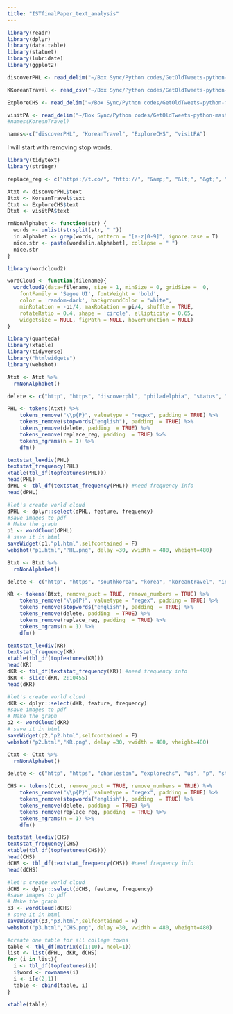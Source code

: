 ```yaml
---
title: "ISTfinalPaper_text_analysis"
---
```


```r
library(readr)
library(dplyr)
library(data.table)
library(statnet)
library(lubridate)
library(ggplot2)
```

```r
discoverPHL <- read_delim("~/Box Sync/Python codes/GetOldTweets-python-master/discoverPHL.csv", ";", escape_double = FALSE, trim_ws = TRUE)

KKoreanTravel <- read_csv("~/Box Sync/Python codes/GetOldTweets-python-master/KoreanTravel.csv")

ExploreCHS <- read_delim("~/Box Sync/Python codes/GetOldTweets-python-master/ExploreCHS.csv", ";", escape_double = FALSE, trim_ws = TRUE)

visitPA <- read_delim("~/Box Sync/Python codes/GetOldTweets-python-master/visitPA.csv", ";", escape_double = FALSE, trim_ws = TRUE)
#names(KoreanTravel)

names<-c("discoverPHL", "KoreanTravel", "ExploreCHS", "visitPA")
```

I will start with removing stop words.
```r
library(tidytext)
library(stringr)

replace_reg <- c("https://t.co/", "http://", "&amp;", "&lt;", "&gt;", "RT", "https")

Atxt <- discoverPHL$text
Btxt <- KoreanTravel$text
Ctxt <- ExploreCHS$text
Dtxt <- visitPA$text

rmNonAlphabet <- function(str) {
  words <- unlist(strsplit(str, " "))
  in.alphabet <- grep(words, pattern = "[a-z|0-9]", ignore.case = T)
  nice.str <- paste(words[in.alphabet], collapse = " ")
  nice.str
}
```

```r
library(wordcloud2)

wordCloud <- function(filename){
  wordcloud2(data=filename, size = 1, minSize = 0, gridSize =  0,
    fontFamily = 'Segoe UI', fontWeight = 'bold',
    color = 'random-dark', backgroundColor = "white",
    minRotation = -pi/4, maxRotation = pi/4, shuffle = TRUE,
    rotateRatio = 0.4, shape = 'circle', ellipticity = 0.65,
    widgetsize = NULL, figPath = NULL, hoverFunction = NULL)
}

```

```r
library(quanteda)
library(xtable)
library(tidyverse)
library("htmlwidgets")
library(webshot)

Atxt <- Atxt %>%
  rmNonAlphabet()

delete <- c("http", "https", "discoverphl", "philadelphia", "status", "us", "day") #remove unrelevant words

PHL <- tokens(Atxt) %>%
    tokens_remove("\\p{P}", valuetype = "regex", padding = TRUE) %>%
    tokens_remove(stopwords("english"), padding  = TRUE) %>%
    tokens_remove(delete, padding  = TRUE) %>%
    tokens_remove(replace_reg, padding  = TRUE) %>%
    tokens_ngrams(n = 1) %>%
    dfm()

textstat_lexdiv(PHL)
textstat_frequency(PHL)
xtable(tbl_df(topfeatures(PHL)))
head(PHL)
dPHL <- tbl_df(textstat_frequency(PHL)) #need frequency info
head(dPHL)

#let's create world cloud
dPHL <- dplyr::select(dPHL, feature, frequency)
#save images to pdf
# Make the graph
p1 <- wordCloud(dPHL)
# save it in html
saveWidget(p1,"p1.html",selfcontained = F)
webshot("p1.html","PHL.png", delay =30, vwidth = 480, vheight=480)
```

```r
Btxt <- Btxt %>%
  rmNonAlphabet()

delete <- c("http", "https", "southkorea", "korea", "koreantravel", "infohttp", "status", "=") #remove unrelevant words

KR <- tokens(Btxt, remove_puct = TRUE, remove_numbers = TRUE) %>%
    tokens_remove("\\p{P}", valuetype = "regex", padding = TRUE) %>%
    tokens_remove(stopwords("english"), padding  = TRUE) %>%
    tokens_remove(delete, padding  = TRUE) %>%
    tokens_remove(replace_reg, padding  = TRUE) %>%
    tokens_ngrams(n = 1) %>%
    dfm()

textstat_lexdiv(KR)
textstat_frequency(KR)
xtable(tbl_df(topfeatures(KR)))
head(KR)
dKR <- tbl_df(textstat_frequency(KR)) #need frequency info
dKR <- slice(dKR, 2:10455)
head(dKR)

#let's create world cloud
dKR <- dplyr::select(dKR, feature, frequency)
#save images to pdf
# Make the graph
p2 <- wordCloud(dKR)
# save it in html
saveWidget(p2,"p2.html",selfcontained = F)
webshot("p2.html","KR.png", delay =30, vwidth = 480, vheight=480)
```

```r
Ctxt <- Ctxt %>%
  rmNonAlphabet()

delete <- c("http", "https", "charleston", "explorechs", "us", "p", "status") #remove unrelevant words

CHS <- tokens(Ctxt, remove_puct = TRUE, remove_numbers = TRUE) %>%
    tokens_remove("\\p{P}", valuetype = "regex", padding = TRUE) %>%
    tokens_remove(stopwords("english"), padding  = TRUE) %>%
    tokens_remove(delete, padding  = TRUE) %>%
    tokens_remove(replace_reg, padding  = TRUE) %>%
    tokens_ngrams(n = 1) %>%
    dfm()

textstat_lexdiv(CHS)
textstat_frequency(CHS)
xtable(tbl_df(topfeatures(CHS)))
head(CHS)
dCHS <- tbl_df(textstat_frequency(CHS)) #need frequency info
head(dCHS)

#let's create world cloud
dCHS <- dplyr::select(dCHS, feature, frequency)
#save images to pdf
# Make the graph
p3 <- wordCloud(dCHS)
# save it in html
saveWidget(p3,"p3.html",selfcontained = F)
webshot("p3.html","CHS.png", delay =30, vwidth = 480, vheight=480)
```


```r
#create one table for all college towns
table <- tbl_df(matrix(c(1:10), ncol=1))
list <- list(dPHL, dKR, dCHS)
for (i in list){
  i <- tbl_df(topfeatures(i))
  i$word <- rownames(i)
  i <- i[c(2,1)]
  table <- cbind(table, i)
}

xtable(table)
```